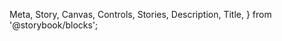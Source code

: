   Meta,
  Story,
  Canvas,
  Controls,
  Stories,
  Description,
  Title,
} from '@storybook/blocks';

<Meta of={CarouselStories} name="Docs" />

<Title />

Shidoka uses [Swiper](https://swiperjs.com/), and provides a default configuration and stylesheet.

## Usage

### Import Swiper and the Shidoka config

```js
// import Swiper bundle with all modules installed
import Swiper from 'swiper/bundle';

// import Shidoka's Swiper config
import { SwiperConfig } from '@kyndryl-design-system/shdioka-applications/common/helpers/swiper';
```

### Import the Shidoka styles for Swiper

```css
@import '@kyndryl-design-system/shidoka-applications/common/css/swiper-shidoka.css';
```

### Add Swiper HTML to your page

Reference the Stories for more example HTML.

```html
<!-- Slider main container -->
<div class="swiper">
  <!-- Additional required wrapper -->
  <div class="swiper-wrapper">
    <!-- Slides -->
    <div class="swiper-slide">Slide 1</div>
    <div class="swiper-slide">Slide 2</div>
    <div class="swiper-slide">Slide 3</div>
    <div class="swiper-slide">Slide 4</div>
    <div class="swiper-slide">Slide 5</div>
    <div class="swiper-slide">Slide 6</div>
  </div>

  <!-- If we need scrollbar -->
  <div class="swiper-scrollbar"></div>

  <!-- If we need pagination -->
  <div class="swiper-pagination"></div>

  <!-- If we need navigation buttons -->
  <div class="swiper-button-prev"></div>
  <div class="swiper-button-next"></div>
</div>
```

### Extend the Shidoka default Swiper config (if needed)

We use [deepmerge-ts](https://www.npmjs.com/package/deepmerge-ts) for this in our example Stories.

```js
SwiperConfig.pagination.type = 'bullets';
```

### Initialize Swiper (after DOM ready)

```js
new Swiper('.swiper', SwiperConfig);
```

